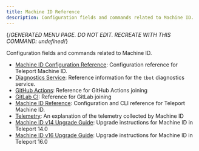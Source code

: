 ```yaml
---
title: Machine ID Reference
description: Configuration fields and commands related to Machine ID.
---
```


{/*GENERATED MENU PAGE. DO NOT EDIT. RECREATE WITH THIS COMMAND:
undefined*/}

Configuration fields and commands related to Machine ID.

- [Machine ID Configuration Reference](reference/configuration.mdx): Configuration reference for Teleport Machine ID.
- [Diagnostics Service](reference/diagnostics-service.mdx): Reference information for the `tbot` diagnostics service.
- [GitHub Actions](reference/github-actions.mdx): Reference for GitHub Actions joining
- [GitLab CI](reference/gitlab.mdx): Reference for GitLab joining
- [Machine ID Reference](reference/overview.mdx): Configuration and CLI reference for Teleport Machine ID.
- [Telemetry](reference/telemetry.mdx): An explanation of the telemetry collected by Machine ID
- [Machine ID v14 Upgrade Guide](reference/v14-upgrade-guide.mdx): Upgrade instructions for Machine ID in Teleport 14.0
- [Machine ID v16 Upgrade Guide](reference/v16-upgrade-guide.mdx): Upgrade instructions for Machine ID in Teleport 16.0
